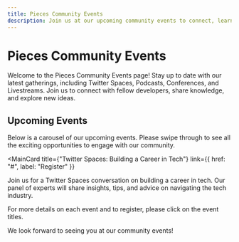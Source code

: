 ```yaml
---
title: Pieces Community Events
description: Join us at our upcoming community events to connect, learn, and grow with fellow developers.
---
```



# Pieces Community Events

[//]: # (![Hero Image]&#40;url-to-hero-image.jpg&#41; <!-- Replace 'url-to-hero-image.jpg' with the actual URL to your hero image -->)

Welcome to the Pieces Community Events page! Stay up to date with our latest gatherings, including Twitter Spaces, Podcasts, Conferences, and Livestreams. Join us to connect with fellow developers, share knowledge, and explore new ideas.

## Upcoming Events

Below is a carousel of our upcoming events. Please swipe through to see all the exciting opportunities to engage with our community.

<MainCard
  title={"Twitter Spaces: Building a Career in Tech"}
  link={{
    href: "#",
    label: "Register"
  }}
>
  Join us for a Twitter Spaces conversation on building a career in tech. Our panel of experts will share insights, tips, and advice on navigating the tech industry.
</MainCard>

For more details on each event and to register, please click on the event titles.

We look forward to seeing you at our community events!
